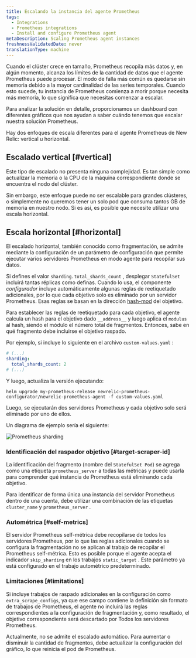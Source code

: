 ```yaml
---
title: Escalando la instancia del agente Prometheus
tags:
  - Integrations
  - Prometheus integrations
  - Install and configure Prometheus agent
metaDescription: Scaling Prometheus agent instances
freshnessValidatedDate: never
translationType: machine
---
```


Cuando el clúster crece en tamaño, Prometheus recopila más datos y, en algún momento, alcanza los límites de la cantidad de datos que el agente Prometheus puede procesar. El modo de falla más común es quedarse sin memoria debido a la mayor cardinalidad de las series temporales. Cuando esto sucede, tu instancia de Prometheus comienza a morir porque necesita más memoria, lo que significa que necesitas comenzar a escalar.

Para analizar la solución en detalle, proporcionamos un dashboard con diferentes gráficos que nos ayudan a saber cuándo tenemos que escalar nuestra solución Prometheus.

Hay dos enfoques de escala diferentes para el agente Prometheus de New Relic: vertical u horizontal.

## Escalado vertical [#vertical]

Este tipo de escalado no presenta ninguna complejidad. Es tan simple como actualizar la memoria o la CPU de la máquina correspondiente donde se encuentra el nodo del clúster.

Sin embargo, este enfoque puede no ser escalable para grandes clústeres, o simplemente no queremos tener un solo pod que consuma tantos GB de memoria en nuestro nodo. Si es así, es posible que necesite utilizar una escala horizontal.

## Escala horizontal [#horizontal]

El escalado horizontal, también conocido como fragmentación, se admite mediante la configuración de un parámetro de configuración que permite ejecutar varios servidores Prometheus en modo agente para recopilar sus datos.

Si defines el valor `sharding.total_shards_count` , desplegar `StatefulSet` incluirá tantas réplicas como definas. Cuando lo usa, el componente _configurador_ incluye automáticamente algunas reglas de reetiquetado adicionales, por lo que cada objetivo solo es eliminado por un servidor Prometheus. Esas reglas se basan en la dirección [hash-mod](https://prometheus.io/docs/prometheus/latest/configuration/configuration/#relabel_config) del objetivo.

Para establecer las reglas de reetiquetado para cada objetivo, el agente calcula un hash para el objetivo dado `__address__` y luego aplica el `modulus` al hash, siendo el módulo el número total de fragmentos. Entonces, sabe en qué fragmento debe incluirse el objetivo raspado.

Por ejemplo, si incluye lo siguiente en el archivo `custom-values.yaml` :

```yaml
# (...)
sharding:
  total_shards_count: 2
# (...)
```

Y luego, actualiza la versión ejecutando:

```shell
helm upgrade my-prometheus-release newrelic-prometheus-configurator/newrelic-prometheus-agent -f custom-values.yaml
```

Luego, se ejecutarán dos servidores Prometheus y cada objetivo solo será eliminado por uno de ellos.

Un diagrama de ejemplo sería el siguiente:

<img
  src="/images/infrastructure_diagram_prometheus-sharding.webp"
  alt="Prometheus sharding"
  title="Prometheus sharding"
/>

### Identificación del raspador objetivo [#target-scraper-id]

La identificación del fragmento (nombre del `StatefulSet Pod`) se agrega como una etiqueta `prometheus_server` a todas las métricas y puede usarla para comprender qué instancia de Prometheus está eliminando cada objetivo.

Para identificar de forma única una instancia del servidor Prometheus dentro de una cuenta, debe utilizar una combinación de las etiquetas `cluster_name` y `prometheus_server` .

### Autométrica [#self-metrics]

El servidor Prometheus self-métrica debe recopilarse de todos los servidores Prometheus, por lo que las reglas adicionales cuando se configura la fragmentación no se aplican al trabajo de recopilar el Prometheus self-métrica. Esto es posible porque el agente acepta el indicador `skip_sharding` en los trabajos `static_target` . Este parámetro ya está configurado en el trabajo autométrico predeterminado.

### Limitaciones [#limitations]

Si incluye trabajos de raspado adicionales en la configuración como `extra_scrape_configs`, ya que ese campo contiene la definición sin formato de trabajos de Prometheus, el agente no incluirá las reglas correspondientes a la configuración de fragmentación y, como resultado, el objetivo correspondiente será descartado por Todos los servidores Prometheus.

Actualmente, no se admite el escalado automático. Para aumentar o disminuir la cantidad de fragmentos, debe actualizar la configuración del gráfico, lo que reinicia el pod de Prometheus.
